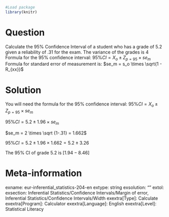 ```r
#Load package
library(knitr)
```

Question
========
Calculate the 95% Confidence Interval of a student who has a grade of 5.2 given a reliability of .31 for the exam. The variance of the grades is 4
Formula for the 95% confidence interval: $95\% CI = X_o ± Z_{p=95} \times se_m$
Formula for standard error of measurement is: $se_m = s_o \times \sqrt{1 - R_{xx}}$


Solution
========
You will need the formula for the 95% confidence interval: $95\% CI = X_o ± Z_{p=95} \times se_m$

$95\% CI = 5.2 ± 1.96 \times se_m$

$se_m = 2 \times \sqrt {1-.31} = 1.662$

$95\% CI = 5.2 ± 1.96 \times 1.662 = 5.2 ± 3.26$

The 95% CI of grade 5.2 is $[1.94-8.46]$


Meta-information
================
exname: eur-inferential_statistics-204-en
extype: string
exsolution: ""
extol: 
exsection: Inferential Statistics/Confidence Intervals/Margin of error, Inferential Statistics/Confidence Intervals/Width
exextra[Type]: Calculate
exextra[Program]: Calculator
exextra[Language]: English
exextra[Level]: Statistical Literacy
